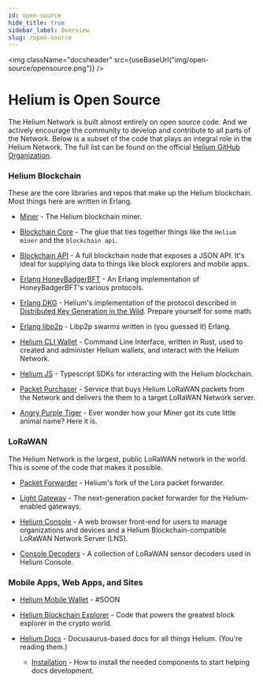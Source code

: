 ```yaml
---
id: open-source
hide_title: true
sidebar_label: Overview
slug: /open-source
---
```




<img className="docsheader" src={useBaseUrl("img/open-source/opensource.png")} />


# Helium is Open Source

The Helium Network is built almost entirely on open source code. And we actively
encourage the community to develop and contribute to all parts of the Network.
Below is a subset of the code that plays an integral role in the Helium Network.
The full list can be found on the official
[Helium GitHub Organization](https://github.com/helium).

### Helium Blockchain

These are the core libraries and repos that make up the Helium blockchain. Most
things here are written in Erlang.

- [Miner](https://github.com/helium/miner) - The Helium blockchain miner.

- [Blockchain Core](https://github.com/helium/blockchain-core) - The glue that
  ties together things like the `Helium miner` and the `blockchain api`.

- [Blockchain API](https://github.com/helium/blockchain-api) - A full blockchain
  node that exposes a JSON API. It's ideal for supplying data to things like
  block explorers and mobile apps.

- [Erlang HoneyBadgerBFT](https://github.com/helium/erlang-hbbft) - An Erlang
  implementation of HoneyBadgerBFT's various protocols.

- [Erlang DKG](https://github.com/helium/erlang-dkg) - Helium's implementation
  of the protocol described in
  [Distributed Key Generation in the Wild](https://eprint.iacr.org/2012/377.pdf).
  Prepare yourself for some math.

- [Erlang libp2p](https://github.com/helium/erlang-libp2p) - Libp2p swarms
  written in (you guessed it) Erlang.
  
- [Helium CLI Wallet](https://github.com/helium/helium-wallet-rs) - Command Line
  Interface, written in Rust, used to created and administer Helium wallets, and
  interact with the Helium Network.  
  
- [Helium JS](https://github.com/helium/helium-js) - Typescript SDKs for
  interacting with the Helium blockchain.
   
-  [Packet Purchaser](https://github.com/helium/packet-purchaser) - Service that buys 
   Helium LoRaWAN packets from the Network and delivers the them to a target LoRaWAN Network server.
   
- [Angry Purple Tiger](https://github.com/helium/angry-purple-tiger) - Ever
  wonder how your Miner got its cute little animal name? Here it is.


### LoRaWAN

The Helium Network is the largest, public LoRaWAN network in the world. This is
some of the code that makes it possible.

- [Packet Forwarder](https://github.com/helium/packet_forwarder) - Helium's fork
  of the Lora packet forwarder.
  
- [Light Gateway](https://github.com/helium/gateway-rs) - The next-generation packet 
  forwarder for the Helium-enabled gateways.

- [Helium Console](https://github.com/helium/console) - A web browser front-end for users to manage organizations and devices and a Helium Blockchain-compatible LoRaWAN Network Server (LNS).

- [Console Decoders](https://github.com/helium/console-decoders) - A collection
  of LoRaWAN sensor decoders used in Helium Console.

### Mobile Apps, Web Apps, and Sites

- [Helium Mobile Wallet](#) - #SOON

- [Helium Blockchain Explorer](https://github.com/helium/explorer) - Code that
  powers the greatest block explorer in the crypto world.

- [Helium Docs](https://github.com/helium/docs) - Docusaurus-based docs for all
  things Helium. (You're reading them.)
  
   - [Installation](/open-source/docs/installation) - How to install the needed components 
   to start helping docs development.